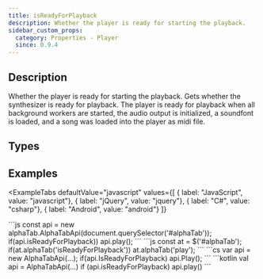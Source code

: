 ```yaml
---
title: isReadyForPlayback
description: Whether the player is ready for starting the playback.
sidebar_custom_props:
  category: Properties - Player
  since: 0.9.4
---
```


<SinceBadge since="0.9.4" />


## Description
Whether the player is ready for starting the playback. Gets whether the synthesizer is ready for playback. The player is ready for playback when
all background workers are started, the audio output is initialized, a soundfont is loaded, and a song was loaded into the player as midi file.

<PropertyDescription />

## Types

<TypeTable>
    <TypeRow type="js" name="boolean" />
    <TypeRow type="net" name="bool" />
    <TypeRow type="android" name="Boolean" />
</TypeTable>

## Examples


<ExampleTabs
    defaultValue="javascript"
    values={[
      { label: "JavaScript", value: "javascript"},
      { label: "jQuery", value: "jquery"},
      { label: "C#", value: "csharp"},
      { label: "Android", value: "android"}
    ]}
>
<ExampleTabItem value="javascript">
```js
const api = new alphaTab.AlphaTabApi(document.querySelector('#alphaTab'));
if(api.isReadyForPlayback)) api.play();
```
</ExampleTabItem>
<ExampleTabItem value="jquery">
```js
const at = $('#alphaTab');
if(at.alphaTab('isReadyForPlayback')) at.alphaTab('play');
```
</ExampleTabItem>
<ExampleTabItem value="csharp">
```cs
var api = new AlphaTabApi<MyControl>(...);
if(api.IsReadyForPlayback) api.Play();
```
</ExampleTabItem>
<ExampleTabItem value="android">
```kotlin
val api = AlphaTabApi<MyControl>(...)
if (api.isReadyForPlayback) api.play()
```
</ExampleTabItem>
</ExampleTabs>
